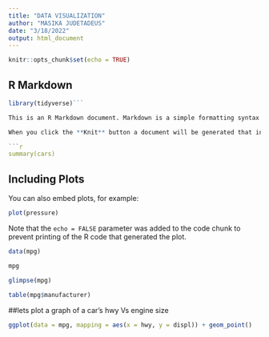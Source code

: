 ```yaml
---
title: "DATA VISUALIZATION"
author: "MASIKA JUDETADEUS"
date: "3/18/2022"
output: html_document
---
```


```r
knitr::opts_chunk$set(echo = TRUE)
```

## R Markdown
```r
library(tidyverse)```
```


```r
This is an R Markdown document. Markdown is a simple formatting syntax for authoring HTML, PDF, and MS Word documents. For more details on using R Markdown see <http://rmarkdown.rstudio.com>.

When you click the **Knit** button a document will be generated that includes both content as well as the output of any embedded R code chunks within the document. You can embed an R code chunk like this:

```r
summary(cars)
```

## Including Plots

You can also embed plots, for example:

```r
plot(pressure)
```

Note that the `echo = FALSE` parameter was added to the code chunk to prevent printing of the R code that generated the plot.
```r
data(mpg)
```
```r
mpg
```
```r
glimpse(mpg)
```
```r
table(mpg$manufacturer)
```
##lets plot a graph of a car's hwy Vs engine size
```r
ggplot(data = mpg, mapping = aes(x = hwy, y = displ)) + geom_point()
```
